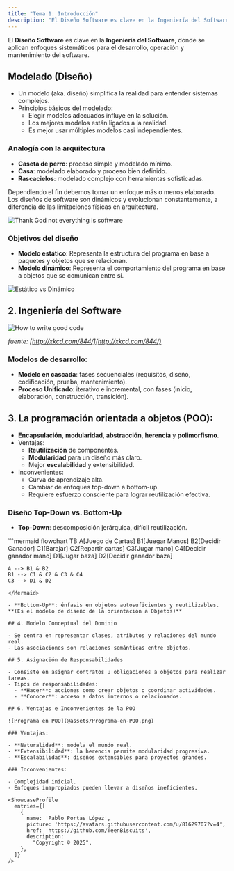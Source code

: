 ```yaml
---
title: "Tema 1: Introducción"
description: "El Diseño Software es clave en la Ingeniería del Software, donde se aplican enfoques sistemáticos para el desarrollo, operación y mantenimiento del software."
---
```



El **Diseño Software** es clave en la **Ingeniería del Software**, donde se aplican enfoques sistemáticos para el desarrollo, operación y mantenimiento del software.

## Modelado (Diseño)

- Un modelo (aka. diseño) simplifica la realidad para entender sistemas complejos.
- Principios básicos del modelado:
  - Elegir modelos adecuados influye en la solución.
  - Los mejores modelos están ligados a la realidad.
  - Es mejor usar múltiples modelos casi independientes.

### Analogía con la arquitectura

- **Caseta de perro**: proceso simple y modelado mínimo.
- **Casa**: modelado elaborado y proceso bien definido.
- **Rascacielos**: modelado complejo con herramientas sofisticadas.

Dependiendo el fin debemos tomar un enfoque más o menos elaborado. Los diseños de software son dinámicos y evolucionan constantemente, a diferencia de las limitaciones físicas en arquitectura.

![Thank God not everything is software](@assets/thank-god-not-everything-is-software.jpg)

### Objetivos del diseño

- **Modelo estático**: Representa la estructura del programa en base a paquetes y objetos que se relacionan.
- **Modelo dinámico**: Representa el comportamiento del programa en base a objetos que se comunican entre sí.

![Estático vs Dinámico](@assets/static-vs-dynamic.jpg)

## 2. Ingeniería del Software

![How to write good code](@assets/how-to-write-good-code.jpg)

_fuente: [http://xkcd.com/844/](http://xkcd.com/844/)_

### Modelos de desarrollo:

- **Modelo en cascada**: fases secuenciales (requisitos, diseño, codificación, prueba, mantenimiento).
- **Proceso Unificado**: iterativo e incremental, con fases (inicio, elaboración, construcción, transición).

## 3. La programación orientada a objetos (POO):

- **Encapsulación**, **modularidad**, **abstracción**, **herencia** y **polimorfismo**.
- Ventajas:
  - **Reutilización** de componentes.
  - **Modularidad** para un diseño más claro.
  - Mejor **escalabilidad** y extensibilidad.
- Inconvenientes:
  - Curva de aprendizaje alta.
  - Cambiar de enfoques top-down a bottom-up.
  - Requiere esfuerzo consciente para lograr reutilización efectiva.

### Diseño Top-Down vs. Bottom-Up

- **Top-Down**: descomposición jerárquica, difícil reutilización.

<Mermaid>
```mermaid
flowchart TB
    A[Juego de Cartas]
    B1[Juegar Manos]
    B2[Decidir Ganador]
    C1[Barajar]
    C2[Repartir cartas]
    C3[Jugar mano]
    C4[Decidir ganador mano]
    D1[Jugar baza]
    D2[Decidir ganador baza]

    A --> B1 & B2
    B1 --> C1 & C2 & C3 & C4
    C3 --> D1 & D2
```
</Mermaid>

- **Bottom-Up**: énfasis en objetos autosuficientes y reutilizables. **(Es el modelo de diseño de la orientación a Objetos)**

## 4. Modelo Conceptual del Dominio

- Se centra en representar clases, atributos y relaciones del mundo real.
- Las asociaciones son relaciones semánticas entre objetos.

## 5. Asignación de Responsabilidades

- Consiste en asignar contratos u obligaciones a objetos para realizar tareas.
- Tipos de responsabilidades:
  - **Hacer**: acciones como crear objetos o coordinar actividades.
  - **Conocer**: acceso a datos internos o relacionados.

## 6. Ventajas e Inconvenientes de la POO

![Programa en POO](@assets/Programa-en-POO.png)

### Ventajas:

- **Naturalidad**: modela el mundo real.
- **Extensibilidad**: la herencia permite modularidad progresiva.
- **Escalabilidad**: diseños extensibles para proyectos grandes.

### Inconvenientes:

- Complejidad inicial.
- Enfoques inapropiados pueden llevar a diseños ineficientes.

<ShowcaseProfile
  entries={[
    {
      name: 'Pablo Portas López',
      picture: 'https://avatars.githubusercontent.com/u/81629707?v=4',
      href: 'https://github.com/TeenBiscuits',
      description:
        "Copyright © 2025",
    },
  ]}
/>

